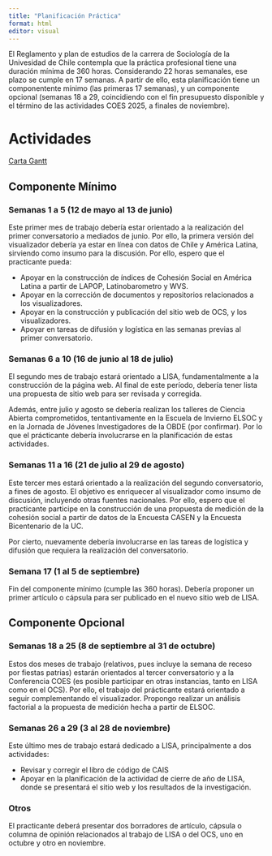 ```yaml
---
title: "Planificación Práctica"
format: html
editor: visual
---
```


El Reglamento y plan de estudios de la carrera de Sociología de la Univesidad de Chile contempla que la práctica profesional tiene una duración mínima de 360 horas. Considerando 22 horas semanales, ese plazo se cumple en 17 semanas. A partir de ello, esta planificación tiene un componentente mínimo (las primeras 17 semanas), y un componente opcional (semanas 18 a 29, coincidiendo con el fin presupuesto disponible y el término de las actividades COES 2025, a finales de noviembre).

# Actividades

[Carta Gantt](https://docs.google.com/spreadsheets/d/1KJkuKqnOW3v9FGIrb8fp4tja7Wz0asYXpW9YySAW8vc/edit?gid=0#gid=0)

## Componente Mínimo

### Semanas 1 a 5 (12 de mayo al 13 de junio)

Este primer mes de trabajo debería estar orientado a la realización del primer conversatorio a mediados de junio. Por ello, la primera versión del visualizador debería ya estar en línea con datos de Chile y América Latina, sirviendo como insumo para la discusión. Por ello, espero que el practicante pueda:

-   Apoyar en la construcción de índices de Cohesión Social en América Latina a partir de LAPOP, Latinobarometro y WVS.
-   Apoyar en la corrección de documentos y repositorios relacionados a los visualizadores.
-   Apoyar en la construcción y publicación del sitio web de OCS, y los visualizadores.
-   Apoyar en tareas de difusión y logística en las semanas previas al primer conversatorio.

### Semanas 6 a 10 (16 de junio al 18 de julio)

El segundo mes de trabajo estará orientado a LISA, fundamentalmente a la construcción de la página web. Al final de este período, debería tener lista una propuesta de sitio web para ser revisada y corregida.

Además, entre julio y agosto se debería realizan los talleres de Ciencia Abierta comprometidos, tentantivamente en la Escuela de Invierno ELSOC y en la Jornada de Jóvenes Investigadores de la OBDE (por confirmar). Por lo que el prácticante debería involucrarse en la planificación de estas actividades.

### Semanas 11 a 16 (21 de julio al 29 de agosto)

Este tercer mes estará orientado a la realización del segundo conversatorio, a fines de agosto. El objetivo es enriquecer al visualizador como insumo de discusión, incluyendo otras fuentes nacionales. Por ello, espero que el practicante participe en la construcción de una propuesta de medición de la cohesión social a partir de datos de la Encuesta CASEN y la Encuesta Bicentenario de la UC.

Por cierto, nuevamente debería involucrarse en las tareas de logística y difusión que requiera la realización del conversatorio.

### Semana 17 (1 al 5 de septiembre)

Fin del componente mínimo (cumple las 360 horas). Debería proponer un primer artículo o cápsula para ser publicado en el nuevo sitio web de LISA.

## Componente Opcional

### Semanas 18 a 25 (8 de septiembre al 31 de octubre)

Estos dos meses de trabajo (relativos, pues incluye la semana de receso por fiestas patrias) estarán orientados al tercer conversatorio y a la Conferencia COES (es posible participar en otras instancias, tanto en LISA como en el OCS). Por ello, el trabajo del prácticante estará orientado a seguir complementando el visualizador. Propongo realizar un análisis factorial a la propuesta de medición hecha a partir de ELSOC.

### Semanas 26 a 29 (3 al 28 de noviembre)

Este último mes de trabajo estará dedicado a LISA, principalmente a dos actividades:

-   Revisar y corregir el libro de código de CAIS
-   Apoyar en la planificación de la actividad de cierre de año de LISA, donde se presentará el sitio web y los resultados de la investigación.

### Otros

El practicante deberá presentar dos borradores de artículo, cápsula o columna de opinión relacionados al trabajo de LISA o del OCS, uno en octubre y otro en noviembre.
